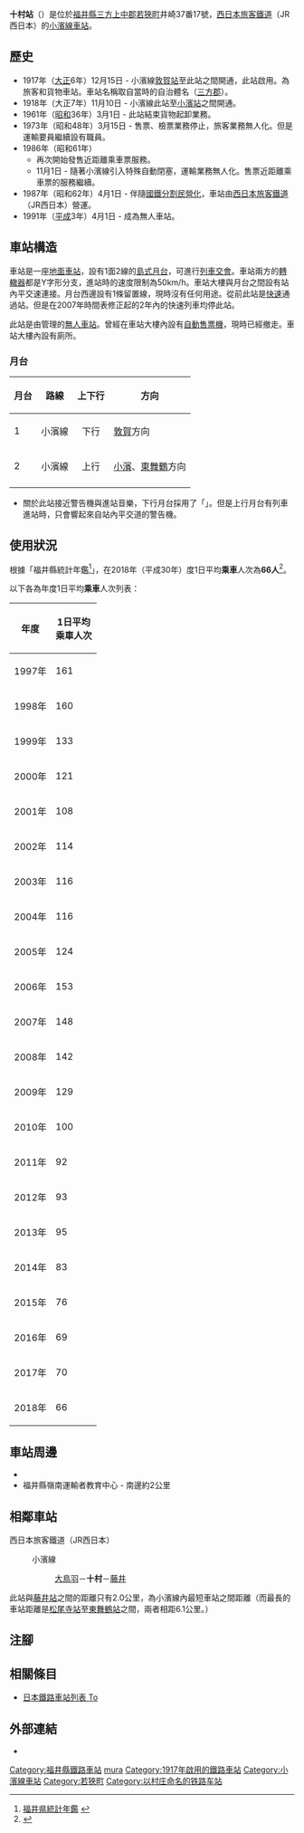 {{NoteTA
|T=zh-hans:十村站;zh-hk:十村站;zh-tw:十村車站;
|1=zh-hans:十村站;zh-hk:十村站;zh-tw:十村車站;
}}
{{Infobox station
|公司色 = #0072bc
|站名 = 十村
|圖片 = Tomura20090830.JPG
|圖片說明 = 車站大樓（2009年8月30日）
|日文原名 = 十村
|平假名 = とむら
|羅馬拼音 = Tomura
|副站名 = 
|電報略號 = トム
|所在地 = {{JPN}}[[福井縣|福井縣]][[三方上中郡|三方上中郡]][[若狹町|若狹町]]井崎37番17號
|座標 = {{coord|35|30|58.28|N|135|53|49.05|E|type:railwaystation_region:JP-24|display=inline,title}}
|車站構造 = [[地面車站|地面車站]]
|月台配置 = 1面2線
|啟用年月日 = 1917年（[[大正|大正]]6年）12月15日
|廢站年月日 = 
|乘客人數 = 66
|上下車人次 = 
|統計年度 = 2018
|轉車 = 
|全寬備註 = [[無人車站|無人車站]]
|adjacent = {{Adjacent stations|system=西日本旅客鐵道近畿地域路線|line=小濱線|left=大鳥羽|right=藤井|note-left=4.0km|note-mid=距離[[敦賀站|敦賀]]29.3km|note-right=2.0km}}
}}
'''十村站'''（{{jpn|j=十村駅|hg=とむらえき|rm=Tomura eki|f=y}}）是位於[[福井縣|福井縣]][[三方上中郡|三方上中郡]][[若狹町|若狹町]]井崎37番17號，[[西日本旅客鐵道|西日本旅客鐵道]]（JR西日本）的[[小濱線|小濱線]][[鐵路車站|車站]]。

== 歷史 == 
* 1917年（[[大正|大正]]6年）12月15日 - 小濱線[[敦賀站|敦賀站]]至此站之間開通，此站啟用。為旅客和貨物車站。車站名稱取自當時的自治體名（[[三方郡|三方郡]]{{Translink|ja|十村}}）。
* 1918年（大正7年）11月10日 - 小濱線此站至[[小濱站|小濱站]]之間開通。
* 1961年（[[昭和|昭和]]36年）3月1日 - 此站結束貨物起卸業務。
* 1973年（昭和48年）3月15日 - 售票、檢票業務停止，旅客業務無人化。但是運輸要員繼續設有職員。
* 1986年（昭和61年）
** 再次開始發售近距離乘車票服務。 
** 11月1日 - 隨著小濱線引入特殊自動閉塞，運輸業務無人化。售票近距離乘車票的服務繼續。
* 1987年（昭和62年）4月1日 - 伴隨[[國鐵分割民營化|國鐵分割民營化]]，車站由[[西日本旅客鐵道|西日本旅客鐵道]]（JR西日本）營運。
* 1991年（[[平成|平成]]3年）4月1日 - 成為無人車站。

== 車站構造 ==
車站是一座[[地面車站|地面車站]]，設有1面2線的[[島式月台|島式月台]]，可進行[[列車交會|列車交會]]。車站兩方的[[轉轍器|轉轍器]]都是Y字形分支，進站時的速度限制為50km/h。車站大樓與月台之間設有站內平交速連接。月台西邊設有1條留置線，現時沒有任何用途。從前此站是[[快速列車_(日本)|快速]]通過站。但是在2007年時間表修正起的2年內的快速列車均停此站。

此站是由{{Translink|ja|敦賀地域鉄道部|敦賀地域鐵道部}}管理的[[無人車站|無人車站]]。曾經在車站大樓內設有[[自動售票機|自動售票機]]，現時已經撤走。車站大樓內設有廁所。

=== 月台 ===
{| rules="rows" class="wikitable"
!月台!!路線!!上下行!!方向
|-
! 1
| {{color|#999999|■}}小濱線
| style="text-align:center" | 下行
| [[敦賀站|敦賀]]方向
|-
! 2
| {{color|#999999|■}}小濱線
| style="text-align:center" | 上行
| [[小濱站|小濱]]、[[東舞鶴站|東舞鶴]]方向
|-
|}
* 關於此站接近警告機與進站音樂，下行月台採用了「{{Translink|ja|村の鍛冶屋|村之鍛冶屋}}」。但是上行月台有列車進站時，只會響起來自站內平交道的警告機。

== 使用狀況 ==
根據「福井縣統計年鑑<ref>[http://www.pref.fukui.jp/doc/toukei-jouhou/nenkan.html 福井県統計年鑑] {{Wayback|url=http://www.pref.fukui.jp/doc/toukei-jouhou/nenkan.html |date=20180330212818 }}{{ja icon}}</ref>」，在2018年（平成30年）度1日平均'''乘車'''人次為'''66人'''<ref>{{Cite web|url=https://www.pref.fukui.lg.jp/doc/toukei-jouhou/nenkan_d/fil/12-30koutuu.pdf|title=8.駅別JR貨客輸送状況（1日平均）|accessdate=2020-05-10|publisher=福井県|format=PDF|language=ja|archive-date=2021-11-03|archive-url=https://web.archive.org/web/20211103010935/https://www.pref.fukui.lg.jp/doc/toukei-jouhou/nenkan_d/fil/12-30koutuu.pdf}}</ref>。

以下各為年度1日平均'''乘車'''人次列表：
{| class="wikitable" style="text-align:right;"
!rowspan="1"|年度
!rowspan="1"|1日平均<br />乘車人次
|-
|1997年
|161
|-
|1998年
|160
|-
|1999年
|133
|-
|2000年
|121
|-
|2001年
|108
|-
|2002年
|114
|-
|2003年
|116
|-
|2004年
|116
|-
|2005年
|124
|-
|2006年
|153
|-
|2007年
|148
|-
|2008年
|142
|-
|2009年
|129
|-
|2010年
|100
|-
|2011年
|92
|-
|2012年
|93
|-
|2013年
|95
|-
|2014年
|83
|-
|2015年
|76
|-
|2016年
|69
|-
|2017年
|70
|-
|2018年
|66
|}

== 車站周邊 ==
* {{Translink|ja|福井県道145号十村停車場線|福井縣道145號十村停車場線}}
* 福井縣嶺南運輸者教育中心 - 南邊約2公里

== 相鄰車站 ==
; 西日本旅客鐵道（JR西日本）
: {{Color|#999999|■}}小濱線
:: [[大鳥羽站|大鳥羽]]－'''十村'''－[[藤井站|藤井]]

此站與[[藤井站|藤井站]]之間的距離只有2.0公里，為小濱線內最短車站之間距離（而最長的車站距離是[[松尾寺站|松尾寺站]]至[[東舞鶴站|東舞鶴站]]之間，兩者相距6.1公里。）
== 注腳 ==
{{Reflist}}
== 相關條目 ==
* [[日本鐵路車站列表_To|日本鐵路車站列表 To]]
== 外部連結 ==
* {{外部連結/JR西日本車站|0541305|十村}}{{ja icon}}
{{小濱線}}
{{DEFAULTSORT:Tomura}}
[[Category:福井縣鐵路車站|Category:福井縣鐵路車站]]
[[Category:日本鐵路車站_To|mura]]
[[Category:1917年啟用的鐵路車站|Category:1917年啟用的鐵路車站]]
[[Category:小濱線車站|Category:小濱線車站]]
[[Category:若狹町|Category:若狹町]]
[[Category:以村庄命名的铁路车站|Category:以村庄命名的铁路车站]]